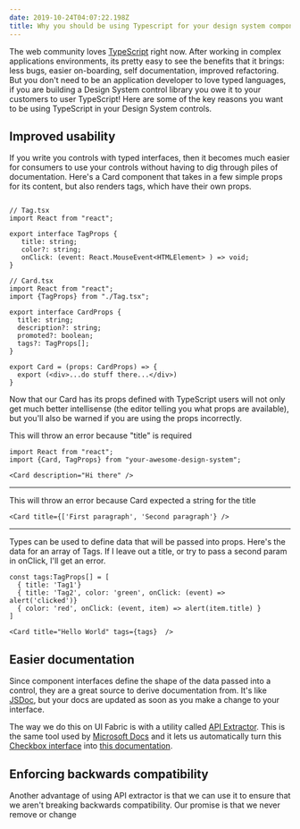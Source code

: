 ```yaml
---
date: 2019-10-24T04:07:22.198Z
title: Why you should be using Typescript for your design system components
---
```

The web community loves [TypeScript](https://www.typescriptlang.org/) right now. After working in complex applications environments, its pretty easy to see the benefits that it brings: less bugs, easier on-boarding, self documentation, improved refactoring. But you don't need to be an application developer to love typed languages, if you are building a Design System control library you owe it to your customers to user TypeScript! Here are some of the key reasons you want to be using TypeScript in your Design System controls.


## Improved usability

If you write you controls with typed interfaces, then it becomes much easier for consumers to use your controls without having to dig through piles of documentation. Here's a Card component that takes in a few simple props for its content, but also renders tags, which have their own props. 


```tsx

// Tag.tsx
import React from "react";

export interface TagProps {
   title: string;
   color?: string;
   onClick: (event: React.MouseEvent<HTMLElement> ) => void;
}

// Card.tsx 
import React from "react";
import {TagProps} from "./Tag.tsx";

export interface CardProps {
  title: string;
  description?: string;
  promoted?: boolean;
  tags?: TagProps[]; 
}

export Card = (props: CardProps) => {
  export (<div>...do stuff there...</div>)
}

```

Now that our Card has its props defined with TypeScript users will not only get much better intellisense (the editor telling you what props are available), but you'll also be warned if you are using the props incorrectly.

This will throw an error because "title" is required

```tsx
import React from "react";
import {Card, TagProps} from "your-awesome-design-system";

<Card description="Hi there" /> 
```

---

This will throw an error because Card expected a string for the title
```tsx
<Card title={['First paragraph', 'Second paragraph'} />
```

---

Types can be used to define data that will be passed into props. Here's the data for an array of Tags. If I leave out a title, or try to pass a second param in onClick, I'll get an error.

```tsx
const tags:TagProps[] = [
  { title: 'Tag1'}
  { title: 'Tag2', color: 'green', onClick: (event) => alert('clicked')}
  { color: 'red', onClick: (event, item) => alert(item.title) }
]
 
<Card title="Hello World" tags={tags}  /> 
```

 

## Easier documentation

Since component interfaces define the shape of the data passed into a control, they are a great source to derive documentation from. It's like [JSDoc](https://jsdoc.app/), but your docs are updated as soon as you make a change to your interface.

The way we do this on UI Fabric is with a utility called [API Extractor](https://api-extractor.com/). This is the same tool used by [Microsoft Docs](https://docs.microsoft.com/) and it lets us automatically turn this [Checkbox interface](https://github.com/OfficeDev/office-ui-fabric-react/blob/master/packages/office-ui-fabric-react/src/components/Checkbox/Checkbox.types.ts#L26) into [this documentation](https://developer.microsoft.com/en-us/fabric#/controls/web/checkbox#implementation). 


## Enforcing backwards compatibility

Another advantage of using API extractor is that we can use it to ensure that we aren't breaking backwards compatibility. Our promise is that we never remove or change
